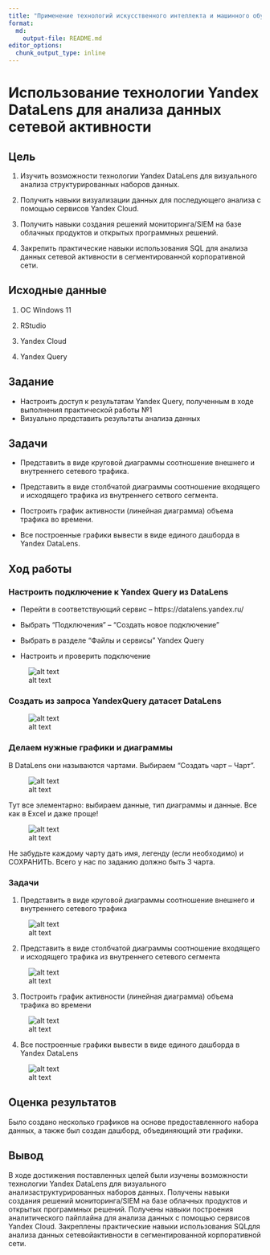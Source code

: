 ---
title: "Применение технологий искусственного интеллекта и машинного обучения для поиска угроз инорфмационной безопасности"
format:   
  md:
    output-file: README.md
editor_options: 
  chunk_output_type: inline
---

# Использование технологии Yandex DataLens для анализа данных сетевой активности

## Цель

1.  Изучить возможности технологии Yandex DataLens для визуального анализа структурированных наборов данных.

2.  Получить навыки визуализации данных для последующего анализа с помощью сервисов Yandex Cloud.

3.  Получить навыки создания решений мониторинга/SIEM на базе облачных продуктов и открытых программных решений.

4.  Закрепить практические навыки использования SQL для анализа данных сетевой активности в сегментированной корпоративной сети.

## Исходные данные

1.  ОС Windows 11

2.  RStudio

3.  Yandex Cloud

4.  Yandex Query

## Задание

-   Настроить доступ к результатам Yandex Query, полученным в ходе выполнения практической работы №1
-   Визуально представить результаты анализа данных

## Задачи

-   Представить в виде круговой диаграммы соотношение внешнего и внутреннего сетевого трафика.

-   Представить в виде столбчатой диаграммы соотношение входящего и исходящего трафика из внутреннего сетвого сегмента.

-   Построить график активности (линейная диаграмма) объема трафика во времени.

-   Все построенные графики вывести в виде единого дашборда в Yandex DataLens.

## Ход работы

### Настроить подключение к Yandex Query из DataLens

-   Перейти в соответствующий сервис – https://datalens.yandex.ru/

-   Выбрать “Подключения” – “Создать новое подключение”

-   Выбрать в разделе “Файлы и сервисы” Yandex Query

-   Настроить и проверить подключение

![alt text](1.png)

### Создать из запроса YandexQuery датасет DataLens

![alt text](2.png)

### Делаем нужные графики и диаграммы

В DataLens они называются чартами. Выбираем “Создать чарт – Чарт”.

![alt text](3.png)

Тут все элементарно: выбираем данные, тип диаграммы и данные. Все как в Excel и даже проще!

![alt text](4.png)

Не забудьте каждому чарту дать имя, легенду (если необходимо) и СОХРАНИТЬ. Всего у нас по заданию должно быть 3 чарта.

### Задачи

1.  Представить в виде круговой диаграммы соотношение внешнего и внутреннего сетевого трафика

![alt text](5.png)

2.  Представить в виде столбчатой диаграммы соотношение входящего и исходящего трафика из внутреннего сетeвого сегмента

![alt text](6.png)

3.  Построить график активности (линейная диаграмма) объема трафика во времени

![alt text](7.png)

4.  Все построенные графики вывести в виде единого дашборда в Yandex DataLens

![alt text](8.png)

## Оценка результатов

Было создано несколько графиков на основе предоставленного набора данных, а также был создан дашборд, объединяющий эти графики.

## Вывод

В ходе достижения поставленных целей были изучены возможности технологии Yandex DataLens для визуального анализаструктурированных наборов данных. Получены навыки создания решений мониторинга/SIEM на базе облачных продуктов и открытых программных решений. Получены навыки построения аналитического пайплайна для анализа данных с помощью сервисов Yandex Cloud. Закреплены практические навыки использования SQLдля анализа данных сетевойактивности в сегментированной корпоративной сети.
